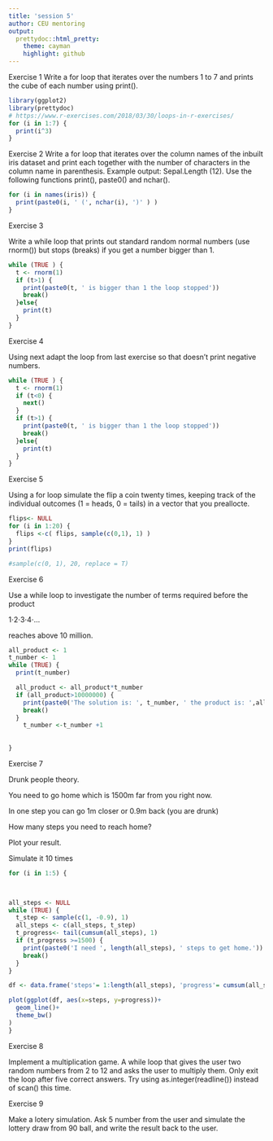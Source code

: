 ```yaml
---
title: 'session 5'
author: CEU mentoring
output:
  prettydoc::html_pretty:
    theme: cayman
    highlight: github
---
```




Exercise 1
Write a for loop that iterates over the numbers 1 to 7 and prints the cube of each number using print().

```r
library(ggplot2)
library(prettydoc)
# https://www.r-exercises.com/2018/03/30/loops-in-r-exercises/
for (i in 1:7) {
  print(i^3)
}

```
Exercise 2
Write a for loop that iterates over the column names of the inbuilt iris dataset and print each together with the number of characters in the column name in parenthesis. Example output: Sepal.Length (12). Use the following functions print(), paste0() and nchar().

```r
for (i in names(iris)) {
  print(paste0(i, ' (', nchar(i), ')' ) )
}

```


Exercise 3

Write a while loop that prints out standard random normal numbers (use rnorm()) but stops (breaks) if you get a number bigger than 1.

```r
while (TRUE ) {
  t <- rnorm(1)
  if (t>1) {
    print(paste0(t, ' is bigger than 1 the loop stopped'))
    break() 
  }else{
    print(t)
  }
}


```


Exercise 4

Using next adapt the loop from last exercise so that doesn’t print negative numbers.

```r
while (TRUE ) {
  t <- rnorm(1)
  if (t<0) {
    next()
  }
  if (t>1) {
    print(paste0(t, ' is bigger than 1 the loop stopped'))
    break() 
  }else{
    print(t)
  }
}


```

Exercise 5

Using a for loop simulate the flip a coin twenty times, keeping track of the individual outcomes (1 = heads, 0 = tails) in a vector that you preallocte.

```r
flips<- NULL
for (i in 1:20) {
  flips <-c( flips, sample(c(0,1), 1) )
}
print(flips)

#sample(c(0, 1), 20, replace = T)

```

Exercise 6

Use a while loop to investigate the number of terms required before the product

1⋅2⋅3⋅4⋅…

reaches above 10 million.

```r
all_product <- 1
t_number <- 1
while (TRUE) {
  print(t_number)

  all_product <- all_product*t_number
  if (all_product>10000000) {
    print(paste0('The solution is: ', t_number, ' the product is: ',all_product ))
    break()
  }
    t_number <-t_number +1
  
  
}


```


Exercise 7

Drunk people theory.

You need to go home which is 1500m far from you right now.

In one step you can go 1m closer or 0.9m back (you are drunk)

How many steps you need to reach home?

Plot your result. 

Simulate it 10 times


```r

for (i in 1:5) {
  


all_steps <- NULL
while (TRUE) {
  t_step <- sample(c(1, -0.9), 1)
  all_steps <- c(all_steps, t_step)
  t_progress<- tail(cumsum(all_steps), 1)
  if (t_progress >=1500) {
    print(paste0('I need ', length(all_steps), ' steps to get home.'))
    break()
  }  
}

df <- data.frame('steps'= 1:length(all_steps), 'progress'= cumsum(all_steps) )

plot(ggplot(df, aes(x=steps, y=progress))+
  geom_line()+
  theme_bw()
)
}

```

Exercise 8

Implement a multiplication game. A while loop that gives the user two random numbers from 2 to 12 and asks the user to multiply them. Only exit the loop after five correct answers. Try using as.integer(readline()) instead of scan() this time.

Exercise 9 

Make a lotery simulation.
Ask 5 number from the user and simulate the lottery draw from 90 ball, and write the result back to the user. 





